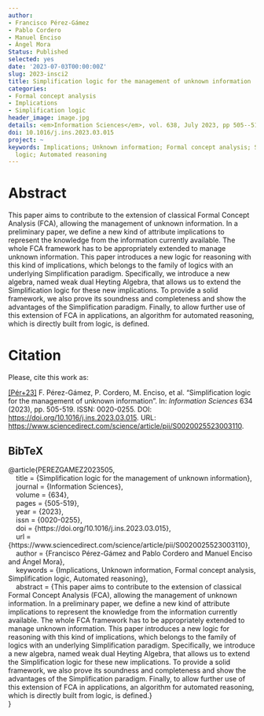```yaml
---
author:
- Francisco Pérez-Gámez
- Pablo Cordero
- Manuel Enciso
- Ángel Mora
Status: Published
selected: yes
date: '2023-07-03T00:00:00Z'
slug: 2023-insci2
title: Simplification logic for the management of unknown information
categories:
- Formal concept analysis
- Implications
- Simplification logic
header_image: image.jpg
details: <em>Information Sciences</em>, vol. 638, July 2023, pp 505--519
doi: 10.1016/j.ins.2023.03.015
project: ~
keywords: Implications; Unknown information; Formal concept analysis; Simplification
  logic; Automated reasoning
---
```




# Abstract

This paper aims to contribute to the extension of classical Formal Concept Analysis (FCA), allowing the management of unknown information. In a preliminary paper, we define a new kind of attribute implications to represent the knowledge from the information currently available. The whole FCA framework has to be appropriately extended to manage unknown information. This paper introduces a new logic for reasoning with this kind of implications, which belongs to the family of logics with an underlying Simplification paradigm. Specifically, we introduce a new algebra, named weak dual Heyting Algebra, that allows us to extend the Simplification logic for these new implications. To provide a solid framework, we also prove its soundness and completeness and show the advantages of the Simplification paradigm. Finally, to allow further use of this extension of FCA in applications, an algorithm for automated reasoning, which is directly built from logic, is defined.





# Citation
Please, cite this work as:


<a name=bib-PEREZGAMEZ2023505></a>[[Pér+23]](#cite-PEREZGAMEZ2023505) F. Pérez-Gámez, P. Cordero, M. Enciso, et al. “Simplification logic for the management of unknown information”. In: _Information Sciences_ 634 (2023), pp. 505-519. ISSN: 0020-0255. DOI: [https://doi.org/10.1016/j.ins.2023.03.015](https://doi.org/https%3A%2F%2Fdoi.org%2F10.1016%2Fj.ins.2023.03.015). URL: [https://www.sciencedirect.com/science/article/pii/S0020025523003110](https://www.sciencedirect.com/science/article/pii/S0020025523003110).

::: {.callout-note appearance="minimal" collapse=true}

## BibTeX

@article{PEREZGAMEZ2023505,<br>&nbsp;&nbsp;&nbsp;&nbsp;title = {Simplification logic for the management of unknown information},<br>&nbsp;&nbsp;&nbsp;&nbsp;journal = {Information Sciences},<br>&nbsp;&nbsp;&nbsp;&nbsp;volume = {634},<br>&nbsp;&nbsp;&nbsp;&nbsp;pages = {505-519},<br>&nbsp;&nbsp;&nbsp;&nbsp;year = {2023},<br>&nbsp;&nbsp;&nbsp;&nbsp;issn = {0020-0255},<br>&nbsp;&nbsp;&nbsp;&nbsp;doi = {https://doi.org/10.1016/j.ins.2023.03.015},<br>&nbsp;&nbsp;&nbsp;&nbsp;url = {https://www.sciencedirect.com/science/article/pii/S0020025523003110},<br>&nbsp;&nbsp;&nbsp;&nbsp;author = {Francisco Pérez-Gámez and Pablo Cordero and Manuel Enciso and Ángel Mora},<br>&nbsp;&nbsp;&nbsp;&nbsp;keywords = {Implications, Unknown information, Formal concept analysis, Simplification logic, Automated reasoning},<br>&nbsp;&nbsp;&nbsp;&nbsp;abstract = {This paper aims to contribute to the extension of classical Formal Concept Analysis (FCA), allowing the management of unknown information. In a preliminary paper, we define a new kind of attribute implications to represent the knowledge from the information currently available. The whole FCA framework has to be appropriately extended to manage unknown information. This paper introduces a new logic for reasoning with this kind of implications, which belongs to the family of logics with an underlying Simplification paradigm. Specifically, we introduce a new algebra, named weak dual Heyting Algebra, that allows us to extend the Simplification logic for these new implications. To provide a solid framework, we also prove its soundness and completeness and show the advantages of the Simplification paradigm. Finally, to allow further use of this extension of FCA in applications, an algorithm for automated reasoning, which is directly built from logic, is defined.}<br>}

:::


